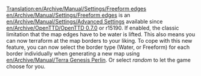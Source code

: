 [[Translation:en/Archive/Manual/Settings/Freeform edges]]
[[en/Archive/Manual/Settings/Freeform edges]] is an [[en/Archive/Manual/Settings/Advanced Settings]] available since [[en/Archive/OpenTTD/OpenTTD 0.7.0]] or r15190. If enabled, the classic limitation that the map edges have to be water is lifted. This also means you can now terraform at the map borders to your liking.
To cope with this new feature, you can now select the border type (Water, or Freeform) for each border individually when generating a new map using [[en/Archive/Manual/Terra Genesis Perlin]]. Or select ''random'' to let the game choose for you.